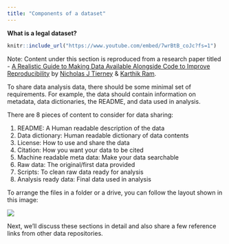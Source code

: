 ```yaml
---
title: "Components of a dataset"
---
```


**What is a legal dataset?**

```r
knitr::include_url("https://www.youtube.com/embed/7wrBtB_coJc?fs=1")
```

::: {.callout-note appearance="simple"}
Note: Content under this section is reproduced from a research paper titled - [A Realistic Guide to Making Data Available Alongside Code to Improve Reproducibility](https://karthik.github.io/ddd) by [Nicholas J Tierney](http://www.njtierney.com/) & [Karthik Ram](https://ram.berkeley.edu/).
:::

To share data analysis data, there should be some minimal set of requirements. For example, the data should contain information on metadata, data dictionaries, the README, and data used in analysis.

There are 8 pieces of content to consider for data sharing:

1.  README: A Human readable description of the data
2.  Data dictionary: Human readable dictionary of data contents
3.  License: How to use and share the data
4.  Citation: How you want your data to be cited
5.  Machine readable meta data: Make your data searchable
6.  Raw data: The original/first data provided
7.  Scripts: To clean raw data ready for analysis
8.  Analysis ready data: Final data used in analysis

To arrange the files in a folder or a drive, you can follow the layout shown in this image:

![](../../../assets/project-layout.png) 

Next, we'll discuss these sections in detail and also share a few reference links from other data repositories.
